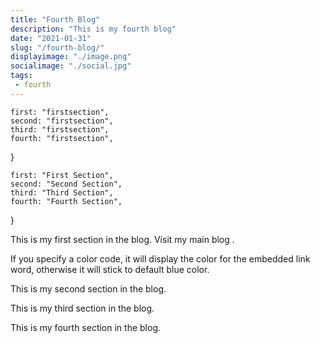 ```yaml
---
title: "Fourth Blog"
description: "This is my fourth blog"
date: "2021-01-31"
slug: "/fourth-blog/"
displayimage: "./image.png"
socialimage: "./social.jpg"
tags: 
 - fourth
---
```



    first: "firstsection",
    second: "firstsection",
    third: "firstsection",
    fourth: "firstsection",
}

    first: "First Section",
    second: "Second Section",
    third: "Third Section",
    fourth: "Fourth Section",
}

<Heading id={ids.first} title={titles.first} slug={props.slug} />

This is my first section in the blog. Visit my main blog <Links href="https://raywontalks.com" name="here" color="#663399" />.

If you specify a color code, it will display the color for the embedded link word, otherwise it will stick to default blue color.

<Heading id={ids.second} title={titles.second} slug={props.slug} />

This is my second section in the blog.

<Heading id={ids.third} title={titles.third} slug={props.slug} />

This is my third section in the blog.

<Heading id={ids.fourth} title={titles.fourth} slug={props.slug} />

This is my fourth section in the blog.
